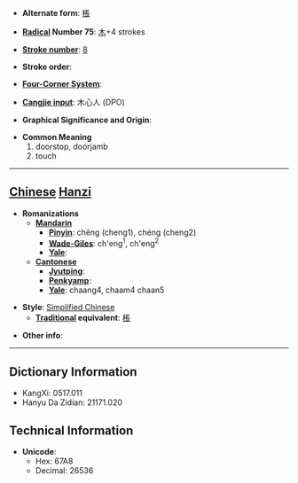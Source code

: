 * '''Alternate form''': [[棖]]

* '''[[Wiktionary:Chinese radical index| Radical]] Number 75''': [[Wiktionary:Chinese radical index 木|木]]+4 strokes

* '''[[Wiktionary:Chinese total strokes index|Stroke number]]''': [[Wiktionary:Chinese total strokes index 8|8]]

* '''Stroke order''': 

* '''[[Wiktionary:Chinese four corner index|Four-Corner System]]''': 

* '''[[Wiktionary:Chinese Cangjie index|Cangjie input]]''': 木心人 (DPO)

* '''Graphical Significance and Origin''': 

* '''Common Meaning'''
*#doorstop, doorjamb
*# touch


----

== [[Chinese]] [[Hanzi]] ==

* '''Romanizations'''
** '''[[Mandarin]]'''
*** '''[[Pinyin]]''': chēng (cheng1), chéng (cheng2)
*** '''[[Wade-Giles]]''': ch'eng<sup>1</sup>, ch'eng<sup>2</sup>
*** '''[[Yale]]''': 
** '''[[Cantonese]]'''
*** '''[[Jyutping]]''':
*** '''[[Penkyamp]]''': 
*** '''[[Yale]]''': chaang4, chaam4 chaan5

* '''Style''': [[Simplified Chinese]] 
** '''[[Traditional Chinese|Traditional]] equivalent''': [[棖]]

* '''Other info''': 

----

== Dictionary Information ==

* KangXi: 0517.011
* Hanyu Da Zidian: 21171.020

== Technical Information ==

* '''Unicode''':
** Hex: 67A8
** Decimal: 26536